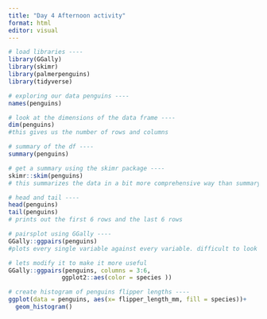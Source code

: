 ```yaml
---
title: "Day 4 Afternoon activity"
format: html
editor: visual
---
```


```r
# load libraries ----
library(GGally)
library(skimr)
library(palmerpenguins)
library(tidyverse)

```

```r
# exploring our data penguins ----
names(penguins)

# look at the dimensions of the data frame ----
dim(penguins)
#this gives us the number of rows and columns 

# summary of the df ----
summary(penguins)

# get a summary using the skimr package ----
skimr::skim(penguins)
# this summarizes the data in a bit more comprehensive way than summary() does 

# head and tail ----
head(penguins)
tail(penguins)
# prints out the first 6 rows and the last 6 rows 

# pairsplot using GGally ----
GGally::ggpairs(penguins)
#plots every single variable against every variable. difficult to look at 

# lets modify it to make it more useful 
GGally::ggpairs(penguins, columns = 3:6, 
               ggplot2::aes(color = species ))

# create histogram of penguins flipper lengths ----
ggplot(data = penguins, aes(x= flipper_length_mm, fill = species))+
  geom_histogram()
```



